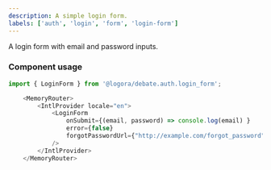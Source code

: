 ```yaml
---
description: A simple login form.
labels: ['auth', 'login', 'form', 'login-form']
---
```


A login form with email and password inputs.

### Component usage

```js
import { LoginForm } from '@logora/debate.auth.login_form';
```

```js
    <MemoryRouter>
        <IntlProvider locale="en">
            <LoginForm 
                onSubmit={(email, password) => console.log(email) }
                error={false}
                forgotPasswordUrl={"http://example.com/forgot_password"}
            />
        </IntlProvider>
    </MemoryRouter>
```

